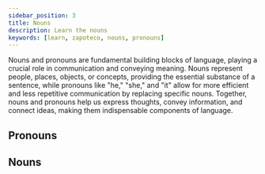 ```yaml
---
sidebar_position: 3
title: Nouns
description: Learn the nouns
keywords: [learn, zapoteco, nouns, pronouns]
---
```


Nouns and pronouns are fundamental building blocks of language, playing a crucial role in communication and conveying
meaning. Nouns represent people, places, objects, or concepts, providing the essential substance of a sentence, while
pronouns like "he," "she," and "it" allow for more efficient and less repetitive communication by replacing specific
nouns. Together, nouns and pronouns help us express thoughts, convey information, and connect ideas, making them
indispensable components of language.

## Pronouns
<Pronouns nouns={pronouns}/>

## Nouns
<Nouns nouns={nouns}/>

